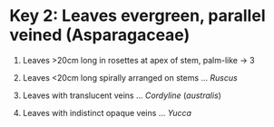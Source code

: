 # Key 2: Leaves evergreen, parallel veined (Asparagaceae) {-}

1. Leaves >20cm long in rosettes at apex of stem, palm-like -> 3
2. Leaves <20cm long spirally arranged on stems ... *Ruscus* 

3. Leaves with translucent veins ... *Cordyline* (*australis*)
4. Leaves with indistinct opaque veins ... *Yucca* 
